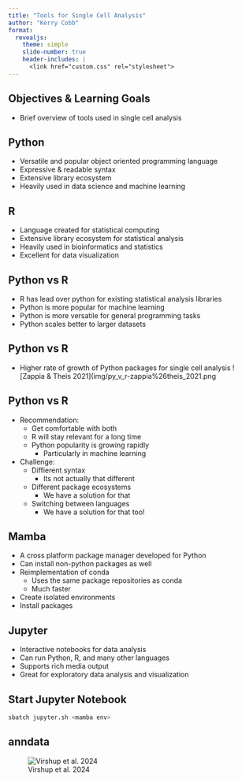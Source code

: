 ```yaml
---
title: "Tools for Single Cell Analysis"
author: "Kerry Cobb"
format: 
  revealjs:
    theme: simple
    slide-number: true
    header-includes: |
      <link href="custom.css" rel="stylesheet">
---
```



## Objectives & Learning Goals
- Brief overview of tools used in single cell analysis


## Python
- Versatile and popular object oriented programming language
- Expressive & readable syntax
- Extensive library ecosystem 
- Heavily used in data science and machine learning


## R
- Language created for statistical computing
- Extensive library ecosystem for statistical analysis
- Heavily used in bioinformatics and statistics
- Excellent for data visualization


## Python vs R
- R has lead over python for existing statistical analysis libraries
- Python is more popular for machine learning
- Python is more versatile for general programming tasks
- Python scales better to larger datasets


## Python vs R
- Higher rate of growth of Python packages for single cell analysis 
![Zappia & Theis 2021](img/py_v_r-zappia%26theis_2021.png


## Python vs R {.smaller}
- Recommendation: 
  - Get comfortable with both
  - R will stay relevant for a long time
  - Python popularity is growing rapidly
    - Particularly in machine learning
- Challenge:
  - Diffierent syntax
    - Its not actually that different
  - Different package ecosystems
    - We have a solution for that
  - Switching between languages
    - We have a solution for that too!


## Mamba
- A cross platform package manager developed for Python
- Can install non-python packages as well
- Reimplementation of conda
  - Uses the same package repositories as conda
  - Much faster
- Create isolated environments
- Install packages


## Jupyter
- Interactive notebooks for data analysis
- Can run Python, R, and many other languages
- Supports rich media output
- Great for exploratory data analysis and visualization


## Start Jupyter Notebook
```bash 
sbatch jupyter.sh <mamba env>
```

## anndata
![Virshup et al. 2024](img/anndata-virshup_et_al_2024.svg)